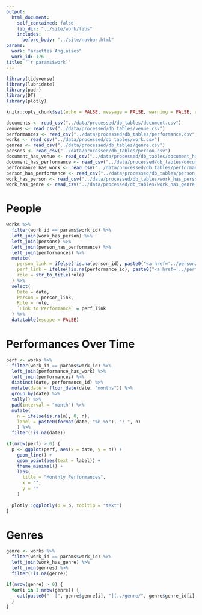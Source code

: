```yaml
---
output:
  html_document:
    self_contained: false
    lib_dir: "../site/work/libs"
    includes:
      before_body: "../site/navbar.html"    
params:
  work: "ariettes Anglaises"
  work_id: 176
title: "`r params$work`"
---
```


```r
library(tidyverse)
library(lubridate)
library(padr)
library(DT)
library(plotly)

knitr::opts_chunk$set(echo = FALSE, message = FALSE, warning = FALSE, error = FALSE)

documents <- read_csv("../data/processed/db_tables/document.csv")
venues <- read_csv("../data/processed/db_tables/venue.csv")
performances <- read_csv("../data/processed/db_tables/performance.csv", col_types = "cncccccccD")
works <- read_csv("../data/processed/db_tables/work.csv")
genres <- read_csv("../data/processed/db_tables/genre.csv")
persons <- read_csv("../data/processed/db_tables/person.csv")
document_has_venue <- read_csv("../data/processed/db_tables/document_has_venue.csv")
document_has_performance <- read_csv("../data/processed/db_tables/document_has_performance.csv")
performance_has_work <- read_csv("../data/processed/db_tables/performance_has_work.csv")
person_has_performance <- read_csv("../data/processed/db_tables/person_has_performance.csv")
work_has_person <- read_csv("../data/processed/db_tables/work_has_person.csv")
work_has_genre <- read_csv("../data/processed/db_tables/work_has_genre.csv")

```

# People
```r
works %>%
  filter(work_id == params$work_id) %>%
  left_join(work_has_person) %>%
  left_join(persons) %>%
  left_join(person_has_performance) %>%
  left_join(performances) %>%
  mutate(
    person_link = ifelse(!is.na(person_id), paste0("<a href='../person/", person_id, ".html'>", person, "</a>"), ""),
    perf_link = ifelse(!is.na(performance_id), paste0("<a href='../performance/", performance_id, ".html'>Performance</a>"), ""),
    role = str_to_title(role)
  ) %>%
  select(
    Date = date,
    Person = person_link,
    Role = role,
    `Link to Performance` = perf_link
  ) %>%
  datatable(escape = FALSE)
```

# Performances Over Time
```r
perf <- works %>%
  filter(work_id == params$work_id) %>%
  left_join(performance_has_work) %>%
  left_join(performances) %>%
  distinct(date, performance_id) %>%
  mutate(date = floor_date(date, "months")) %>%
  group_by(date) %>%
  tally() %>%
  pad(interval = "month") %>%
  mutate(
    n = ifelse(is.na(n), 0, n),
    label = paste0(format(date, "%b %Y"), ": ", n)
    ) %>%
  filter(!is.na(date))

if(nrow(perf) > 0) {
  p <- ggplot(perf, aes(x = date, y = n)) + 
    geom_line() +
    geom_point(aes(text = label)) +
    theme_minimal() +
    labs(
      title = "Monthly Performances",
      x = "",
      y = ""
    ) 
  
  plotly::ggplotly(p = p, tooltip = "text")
}

```

# Genres
```r
genre <- works %>%
  filter(work_id == params$work_id) %>%
  left_join(work_has_genre) %>%
  left_join(genres) %>%
  filter(!is.na(genre))
```

```r
if(nrow(genre) > 0) {
  for(i in 1:nrow(genre)) {
    cat(paste0("- [", genre$genre[i], "](../genre/", genre$genre_id[i], ".html)"), sep = "\n")  
  }
}

```